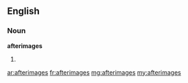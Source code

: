 ==English==
===Noun===
'''afterimages'''
#{{plural of|[[afterimage]]}}

[[ar:afterimages]]
[[fr:afterimages]]
[[mg:afterimages]]
[[my:afterimages]]
